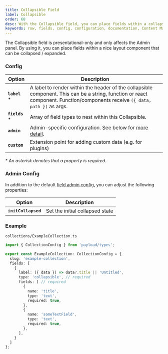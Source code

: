 ```yaml
---
title: Collapsible Field
label: Collapsible
order: 60
desc: With the Collapsible field, you can place fields within a collapsible layout component that can be collapsed / expanded.
keywords: row, fields, config, configuration, documentation, Content Management System, cms, headless, javascript, node, react, express
---
```


<Banner >
  The Collapsible field is presentational-only and only affects the Admin panel. By using it, you can place fields within a nice layout component that can be collapsed / expanded.
</Banner>

### Config

| Option         | Description                                                               |
| -------------- | ------------------------------------------------------------------------- |
| **`label`** *  | A label to render within the header of the collapsible component. This can be a string, function or react component. Function/components receive `({ data, path })` as args. |
| **`fields`** * | Array of field types to nest within this Collapsible.                     |
| **`admin`**    | Admin-specific configuration. See below for [more detail](#admin-config). |
| **`custom`**   | Extension point for adding custom data (e.g. for plugins)                 |

*\* An asterisk denotes that a property is required.*

### Admin Config

In addition to the default [field admin config](/docs/fields/overview#admin-config), you can adjust the following properties:

| Option                 | Description                     |
| ---------------------- | ------------------------------- |
| **`initCollapsed`**    | Set the initial collapsed state |

### Example

`collections/ExampleCollection.ts`
```ts
import { CollectionConfig } from 'payload/types';

export const ExampleCollection: CollectionConfig = {
  slug: 'example-collection',
  fields: [
    {
      label: ({ data }) => data?.title || 'Untitled',
      type: 'collapsible', // required
      fields: [ // required
        {
          name: 'title',
          type: 'text',
          required: true,
        },
        {
          name: 'someTextField',
          type: 'text',
          required: true,
        },
      ],
    }
  ]
};
```
